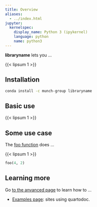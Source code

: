 ```yaml
---
title: Overview
aliases:
  - ../index.html
jupyter:
  kernelspec:
    display_name: Python 3 (ipykernel)
    language: python
    name: python3
---
```



**libraryname** lets you ... 

{{< lipsum 1 >}}

## Installation

```bash
conda install -c munch-group libraryname
```

## Basic use

{{< lipsum 1 >}}

## Some use case

The [foo function](`libraryname.foo`) does ...

{{< lipsum 1 >}}

```python
foo(4, 2)
```


## Learning more

Go [to the anvanced page](advanced.qmd) to learn how to ...

* [Examples page](/examples/index.qmd): sites using quartodoc.


